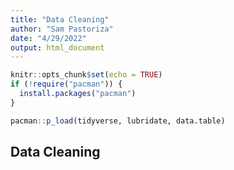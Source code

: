 ```yaml
---
title: "Data Cleaning"
author: "Sam Pastoriza"
date: "4/29/2022"
output: html_document
---
```


```r
knitr::opts_chunk$set(echo = TRUE)
if (!require("pacman")) {
  install.packages("pacman")
}

pacman::p_load(tidyverse, lubridate, data.table)
```

## Data Cleaning

```r

```